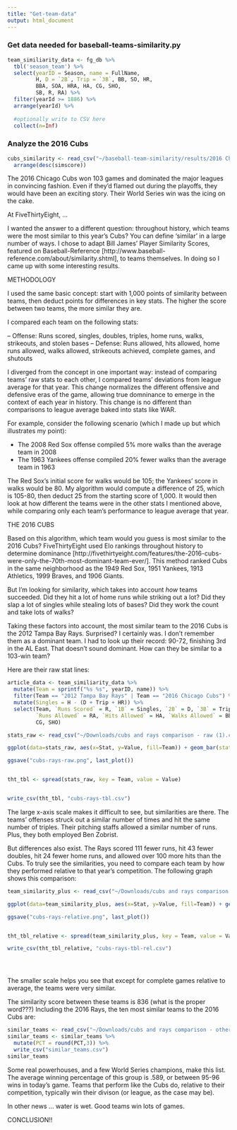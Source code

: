 ```yaml
---
title: "Get-team-data"
output: html_document
---
```


### Get data needed for baseball-teams-similarity.py

```r
team_similiarity_data <- fg_db %>% 
  tbl('season_team') %>%
  select(yearID = Season, name = FullName,
         H, D = `2B`, Trip = `3B`, BB, SO, HR,
         BBA, SOA, HRA, HA, CG, SHO,
         SB, R, RA) %>%
  filter(yearId >= 1886) %>%
  arrange(yearId) %>%
  
  #optionally write to CSV here
  collect(n=Inf)
```



### Analyze the 2016 Cubs

```r
cubs_similarity <- read_csv("~/baseball-team-similarity/results/2016 Chicago Cubs.csv") %>%
  arrange(desc(simscore))
```

The 2016 Chicago Cubs won 103 games and dominated the major leagues in convincing fashion. Even if they'd flamed out during the playoffs, they would have been an exciting story. Their World Series win was the icing on the cake.

At FiveThirtyEight, ...

I wanted the answer to a different question: throughout history, which teams were the most similar to this year's Cubs? You can define 'similar' in a large number of ways. I chose to adapt Bill James' Player Similarity Scores, featured on Baseball-Reference [http://www.baseball-reference.com/about/similarity.shtml], to teams themselves. In doing so I came up with some interesting results.

METHODOLOGY

I used the same basic concept: start with 1,000 points of similarity between teams, then deduct points for differences in key stats. The higher the score between two teams, the more similar they are.

I compared each team on the following stats:

-- Offense: Runs scored, singles, doubles, triples, home runs, walks, strikeouts, and stolen bases
-- Defense: Runs allowed, hits allowed, home runs allowed, walks allowed, strikeouts achieved, complete games, and shutouts

I diverged from the concept in one important way: instead of comparing teams' raw stats to each other, I compared teams' deviations from league average for that year. This change normalizes the different offensive and defensive eras of the game, allowing true domninance to emerge in the context of each year in history. This change is no different than comparisons to league average baked into stats like WAR.

For example, consider the following scenario (which I made up but which illustrates my point):

- The 2008 Red Sox offense compiled 5% more walks than the average team in 2008
- The 1963 Yankees offense compiled 20% fewer walks than the average team in 1963

The Red Sox's initial score for walks would be 105; the Yankees' score in walks would be 80. My algorithm would compute a difference of 25, which is 105-80, then deduct 25 from the starting score of 1,000. It would then look at how different the teams were in the other stats I mentioned above, while comparing only each team's performance to league average that year. 

THE 2016 CUBS

Based on this algorithm, which team would you guess is most similar to the 2016 Cubs? FiveThirtyEight used Elo rankings throughout history to determine dominance [http://fivethirtyeight.com/features/the-2016-cubs-were-only-the-70th-most-dominant-team-ever/]. This method ranked Cubs in the same neighborhood as the 1949 Red Sox, 1951 Yankees, 1913 Athletics, 1999 Braves, and 1906 Giants.

But I'm looking for similarity, which takes into account _how_ teams succeeded. Did they hit a lot of home runs while striking out a lot? Did they slap a lot of singles while stealing lots of bases? Did they work the count and take lots of walks?

Taking these factors into account, the most similar team to the 2016 Cubs is the 2012 Tampa Bay Rays. Surprised? I certainly was. I don't remember them as a dominant team. I had to look up their record: 90-72, finishing 3rd in the AL East. That doesn't sound dominant. How can they be similar to a 103-win team? 

Here are their raw stat lines:


```r
article_data <- team_similiarity_data %>%
  mutate(Team = sprintf("%s %s", yearID, name)) %>%
  filter(Team == "2012 Tampa Bay Rays" | Team == "2016 Chicago Cubs") %>%
  mutate(Singles = H - (D + Trip + HR)) %>%
  select(Team, `Runs Scored` = R, `1B` = Singles, `2B` = D, `3B` = Trip, HR, BB, SO,
         `Runs Allowed` = RA, `Hits Allowed` = HA, `Walks Allowed` = BBA, `Strikeouts by Pitchers` = SOA, `Home Runs Allowed` = HRA,
         CG, SHO)

stats_raw <- read_csv("~/Downloads/cubs and rays comparison - raw (1).csv")

ggplot(data=stats_raw, aes(x=Stat, y=Value, fill=Team)) + geom_bar(stat="identity", position="dodge") + scale_fill_manual(values=c("#79BDEE", "#002F6C")) + coord_flip() + labs(x="") + ggtitle("2016 Cubs vs. 2012 Rays") + fgt

ggsave("cubs-rays-raw.png", last_plot())


tht_tbl <- spread(stats_raw, key = Team, value = Value)


write_csv(tht_tbl, "cubs-rays-tbl.csv")

```


  The large x-axis scale makes it difficult to see, but similarities are there. The teams' offenses struck out a similar number of times and hit the same number of triples. Their pitching staffs allowed a similar number of runs. Plus, they both employed Ben Zobrist.
  
  But differences also exist. The Rays scored 111 fewer runs, hit 43 fewer doubles, hit 24 fewer home runs, and allowed over 100 more hits than the Cubs. To truly see the similarities, you need to compare each team by how they performed relative to that year's competition. The following graph shows this comparison:

```r
team_similarity_plus <- read_csv("~/Downloads/cubs and rays comparison - Sheet2.csv")

ggplot(data=team_similarity_plus, aes(x=Stat, y=Value, fill=Team)) + geom_bar(stat="identity", position="dodge") + scale_fill_manual(values=c("#79BDEE", "#002F6C")) + coord_flip() + labs(x="", y = "Value (100 = League Average)") + ggtitle("2016 Cubs vs. 2012 Rays, Relative to their Leagues") + fgt

ggsave("cubs-rays-relative.png", last_plot())


tht_tbl_relative <- spread(team_similarity_plus, key = Team, value = Value)

write_csv(tht_tbl_relative, "cubs-rays-tbl-rel.csv")





```

The smaller scale helps you see that except for complete games relative to average, the teams were very similar.

The similarity score between these teams is 836 (what is the proper word???) Including the 2016 Rays, the ten most similar teams to the 2016 Cubs are:

```r
similar_teams <- read_csv("~/Downloads/cubs and rays comparison - other_teams (2).csv")
similar_teams <- similar_teams %>%
  mutate(PCT = round(PCT,3)) %>%
  write_csv("similar_teams.csv")
similar_teams
```

Some real powerhouses, and a few World Series champions, make this list. The average winning percentage of this group is .589, or between 95-96 wins in today's game. Teams that perform like the Cubs do, relative to their competition, typically win their divison (or league, as the case may be). 

In other news ... water is wet. Good teams win lots of games. 



CONCLUSION!!


